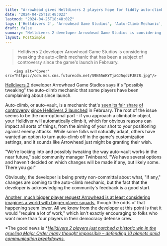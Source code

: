 ```yaml
---
title: "Arrowhead gives Helldivers 2 players hope for fiddly auto-climb feature and says it's 'possibly tweaking' how it works 'in the near future'"
date: "2024-04-25T18:48:02Z"
lastmod: "2024-04-25T18:48:02Z"
tags: ['Helldivers 2', 'Arrowhead Game Studios', 'Auto-Climb Mechanic', 'Third-Person Shooter']
draft: false
summary: "Helldivers 2 developer Arrowhead Game Studios is considering tweaking the auto-climb mechanic that has been a subject of controversy since the game's launch in February."
layout: PostSimple
---
```

> Helldivers 2 developer Arrowhead Game Studios is considering tweaking the auto-climb mechanic that has been a subject of controversy since the game's launch in February.


        <img alt="Cover" src="https://cdn.mos.cms.futurecdn.net/S9N55nKYTjaGJ5qdzFJB78.jpg"/>
        
[Helldivers 2](https://www.gamesradar.com/helldivers-2-guide/) developer Arrowhead Game Studios says it's "possibly tweaking" the auto-climb mechanic that some players have been complaining about since launch.

Auto-climb, or auto-vault, is a mechanic that's [seen its fair share](https://www.reddit.com/r/Helldivers/comments/1bhpl59/fuck_auto_climb/) [of controversy](https://www.reddit.com/r/Helldivers/comments/1bdmx5c/can_we_please_get_a_toggle_for_the_auto_climb/) [since Helldivers 2 launched](https://www.reddit.com/r/Helldivers/comments/1b2miv5/please_allow_us_to_turn_off_autoclimb_when/) in February. The root of the issue seems to be the non-optional part - if you approach a climbable object, your Helldiver will automatically climb it, which for obvious reasons can impact all sorts of things, from the aiming of your shot to your positioning against enemy attacks. While some folks will naturally adapt, others have wanted an option to turn auto-climb off in the game's customization settings, and it sounds like Arrowhead just might be granting their wish.

"We're looking into and possibly tweaking the way auto-vault works in the near future," said community manager Twinbeard. "We have several options and haven't decided on which changes will be made if any, but likely some. There you go!"

Obviously, the developer is being pretty non-committal about what, "if any," changes are coming to the auto-climb mechanic, but the fact that the developer is acknowledging the community's feedback is a good start.

[Another, much bigger player request Arrowhead is at least considering imagines a world with bigger player squads](https://www.gamesradar.com/games/third-person-shooter/helldivers-2-dev-says-they-dont-know-if-the-shooter-will-ever-go-bigger-than-4-player-squads-but-it-would-require-a-lot-of-work/), though the odds of that happening seem lower. All we know from the developer at this point is that it would "require a lot of work," which isn't exactly encouraging to folks who want more than four players in their democracy defense crew.

*The good news is *[<em>Helldivers 2 players just notched a historic win in the grueling Major Order many thought impossible – defending 10 planets amid communication breakdowns.</em>](https://www.gamesradar.com/games/third-person-shooter/against-all-odds-helldivers-2-community-notches-a-historic-win-in-grueling-major-order-many-thought-impossible-defending-10-planets-amid-communication-breakdowns/)
        
